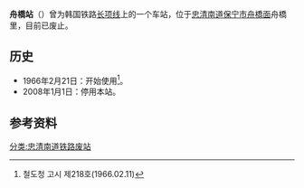 {{朝鮮半島車站資訊
|公司色 = black
|文字色 = 
|站名 = 舟橋站
|圖片 = 
|pxl = 
|圖片說明 =
|前一站 = [[周浦站|周浦]]
|前一站距離 = 
|後一站距離 = 
|後一站 = [[大川站_(忠清南道)|大川]]
|諺文 = 주교역
|朝鮮漢字 = 舟橋驛
|文觀部式 = Jugyo-yeok
|馬-賴式 = 
|副站名 = 
|車站編號 = 
|停站路線數 = 
|所屬公司 = [[韩国铁道公社|韩国铁道公社]]
|所屬路線 = [[长项线|长项线]]
|距離 = 
|起點站 = [[天安站|天安]]
|所在地 =[[忠清南道|忠清南道]][[保宁市|保宁市]][[舟橋面|舟橋面]]舟橋里
|車站構造 = 地面车站
|月台配置 = 1面1线
|啟用年月日 =1966年2月21日 
|廢站年月日 =2008年1月1日
|上下車人次 = 
|統計年度 = 
|轉車 = 
|備註 = 
|全寬備註 = 
}}

'''舟橋站'''（{{kor|諺=주교역|漢=舟橋驛|羅=Jugyo yeok|f=y}}）曾为韩国铁路[[长项线|长项线]]上的一个车站，位于[[忠清南道|忠清南道]][[保宁市|保宁市]][[舟橋面|舟橋面]]舟橋里，目前已废止。

== 历史 ==
*1966年2月21日：开始使用<ref>철도청 고시 제218호(1966.02.11)</ref>。
*2008年1月1日：停用本站。

== 参考资料 ==
{{reflist}}

{{长项线}}

[[分类:忠清南道铁路废站|分类:忠清南道铁路废站]]